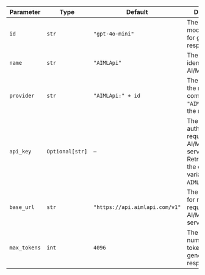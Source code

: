 | Parameter    | Type            | Default                          | Description                                                                                                                      |
| ------------ | --------------- | -------------------------------- | -------------------------------------------------------------------------------------------------------------------------------- |
| `id`         | `str`           | `"gpt-4o-mini"`                  | The specific model ID used for generating responses.                                                                             |
| `name`       | `str`           | `"AIMLApi"`                      | The name identifier for the AI/ML API agent.                                                                                     |
| `provider`   | `str`           | `"AIMLApi:" + id`                | The provider of the model, combining `"AIMLApi"` with the model ID.                                                             |
| `api_key`    | `Optional[str]` | –                                | The API key for authenticating requests to the AI/ML API service. Retrieved from the environment variable `AIMLAPI_API_KEY`.     |
| `base_url`   | `str`           | `"https://api.aimlapi.com/v1"`   | The base URL for making API requests to the AI/ML API service.                                                                  |
| `max_tokens` | `int`           | `4096`                           | The maximum number of tokens to generate in the response.                                                                       |
